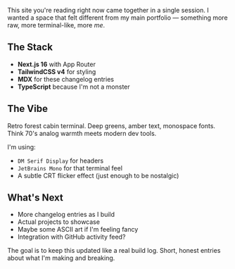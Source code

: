 
This site you're reading right now came together in a single session. I wanted a space that felt different from my main portfolio — something more raw, more terminal-like, more *me*.

## The Stack

- **Next.js 16** with App Router
- **TailwindCSS v4** for styling
- **MDX** for these changelog entries
- **TypeScript** because I'm not a monster

## The Vibe

Retro forest cabin terminal. Deep greens, amber text, monospace fonts. Think 70's analog warmth meets modern dev tools.

I'm using:
- `DM Serif Display` for headers
- `JetBrains Mono` for that terminal feel
- A subtle CRT flicker effect (just enough to be nostalgic)

## What's Next

- More changelog entries as I build
- Actual projects to showcase
- Maybe some ASCII art if I'm feeling fancy
- Integration with GitHub activity feed?

The goal is to keep this updated like a real build log. Short, honest entries about what I'm making and breaking.

